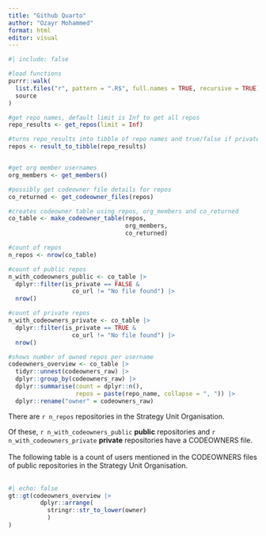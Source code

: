 ```yaml
---
title: "Github Quarto"
author: "Ozayr Mohammed"
format: html
editor: visual
---
```


```r
#| include: false

#load functions
purrr::walk(
  list.files("r", pattern = ".R$", full.names = TRUE, recursive = TRUE),
  source
)

#get repo names, default limit is Inf to get all repos
repo_results <- get_repos(limit = Inf)

#turns repo_results into tibble of repo names and true/false if private
repos <- result_to_tibble(repo_results)


#get org member usernames
org_members <- get_members()

#possibly get codeowner file details for repos
co_returned <- get_codeowner_files(repos)

#creates codeowner table using repos, org_members and co_returned
co_table <- make_codeowner_table(repos, 
                                 org_members,
                                 co_returned)

#count of repos
n_repos <- nrow(co_table)

#count of public repos
n_with_codeowners_public <- co_table |> 
  dplyr::filter(is_private == FALSE &
                  co_url != "No file found") |> 
  nrow()

#count of private repos
n_with_codeowners_private <- co_table |> 
  dplyr::filter(is_private == TRUE &
                  co_url != "No file found") |> 
  nrow()

#shows number of owned repos per username
codeowners_overview <- co_table |> 
  tidyr::unnest(codeowners_raw) |> 
  dplyr::group_by(codeowners_raw) |> 
  dplyr::summarise(count = dplyr::n(),
                   repos = paste(repo_name, collapse = ", ")) |> 
  dplyr::rename("owner" = codeowners_raw)

```

There are `r n_repos` repositories in the Strategy Unit Organisation.\

Of these, `r n_with_codeowners_public` **public** repositories and `r n_with_codeowners_private` **private** repositories have a CODEOWNERS file.\
\
The following table is a count of users mentioned in the CODEOWNERS files of public repositories in the Strategy Unit Organisation.\
\

```r
#| echo: false
gt::gt(codeowners_overview |> 
         dplyr::arrange(
           stringr::str_to_lower(owner)
           )
)
```

